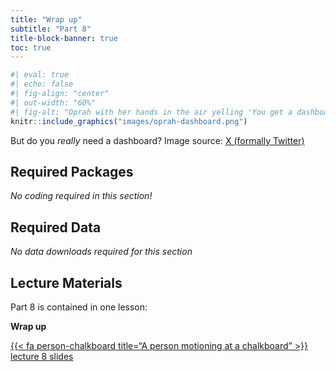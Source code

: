 ```yaml
---
title: "Wrap up"
subtitle: "Part 8"
title-block-banner: true
toc: true
---
```


```r
#| eval: true 
#| echo: false
#| fig-align: "center"
#| out-width: "60%" 
#| fig-alt: "Oprah with her hands in the air yelling 'You get a dashboard! You get a dashboard! Everybody gets a dashboard!'"
knitr::include_graphics("images/oprah-dashboard.png")
```

::: {.center-text .body-text-s .gray-text}
But do you *really* need a dashboard? Image source: [X (formally Twitter)](https://twitter.com/pokateo_/status/1651968490863984640)
:::

## Required Packages

*No coding required in this section!*

## Required Data

*No data downloads required for this section*

## Lecture Materials

Part 8 is contained in one lesson:

::: {.center-text}
[**Wrap up**]{.teal-text .body-text-m}

[{{< fa person-chalkboard title="A person motioning at a chalkboard" >}} lecture 8 slides](slides/part8-wrap-up-slides.qmd){.btn role="button" target="_blank"} 
:::
